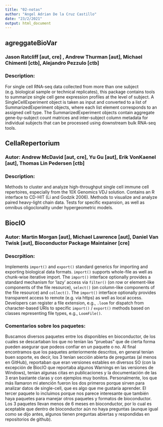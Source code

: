 ```yaml
---
title: "02-notas"
author: "Angel Adrian De la Cruz Castillo"
date: "23/2/2021"
output: html_document
---
```


## agreggateBioVar

### Jason Ratcliff [aut, cre] , Andrew Thurman [aut], Michael Chimenti [ctb], Alejandro Pezzulo [ctb]

### Description:

For single cell RNA-seq data collected from more than one subject (e.g. biological sample or technical replicates), this package contains tools to summarize single cell gene expression profiles at the level of subject. A SingleCellExperiment object is taken as input and converted to a list of SummarizedExperiment objects, where each list element corresponds to an assigned cell type. The SummarizedExperiment objects contain aggregate gene-by-subject count matrices and inter-subject column metadata for individual subjects that can be processed using downstream bulk RNA-seq tools.

## CellaRepertorium

### Autor: Andrew McDavid [aut, cre], Yu Gu [aut], Erik VonKaenel [aut], Thomas Lin Pedersen [ctb]

### Description: 

Methods to cluster and analyze high-throughput single cell immune cell repertoires, especially from the 10X Genomics VDJ solution. Contains an R interface to CD-HIT (Li and Godzik 2006). Methods to visualize and analyze paired heavy-light chain data. Tests for specific expansion, as well as omnibus oligoclonality under hypergeometric models.

## BiocIO

### Autor: Martin Morgan [aut], Michael Lawrence [aut], Daniel Van Twisk [aut], Bioconductor Package Maintainer [cre]

### Descrpition: 

Implements `import()` and `export()` standard generics for importing and exporting biological data formats. `import()` supports whole-file as well as chunk-wise iterative import. The `import()` interface optionally provides a standard mechanism for 'lazy' access via `filter()` (on row or element-like components of the file resource), `select()` (on column-like components of the file resource) and `collect()`. The `import()` interface optionally provides transparent access to remote (e.g. via https) as well as local access. Developers can register a file extension, e.g., `.loom` for dispatch from character-based URIs to specific `import()` / `export()` methods based on classes representing file types, e.g., `LoomFile()`.

### Comentarios sobre los paquetes:

Buscamos diversos paquetes entre los disponibles en bioconductor, de los cuales se descartaban los que no tenían las "pruebas" que de cierta forma pueden asegurar que podeos confiar en un paquete o no. Al final encontramos que los paquetes anteriormente descritos, en general tenían buen soporte, es decir, los 3 tenían sección abierta de preguntas (al menos en GitHub), reportaban que eran versiones estables en diversos SO (con la excepción de BiocIO que reportaba algunos Warnings en las versiones de Windows), tenían algunas citas en publicaciones y la documentación de las 3 eran bastante claras y con ejemplos muy bonitos. Personalmente, los que más llamaron mi atención fueron los dos primeros porque sirven para analizar datos de single-cell, que es algo que me gustaría aprender. El tercer paquete lo incluimos porque nos parece interesante que también haya paquetes para manejar otros paquetes y formatos de bioconductor. Los 3 paquetes llevan menos de 6 meses en bioconductor, por lo cual es aceptable que dentro de bioconductor aún no haya preguntas (aunque igual como se dijo antes, algunos tienen preguntas abiertas y respondidas en repositorios de github). 
